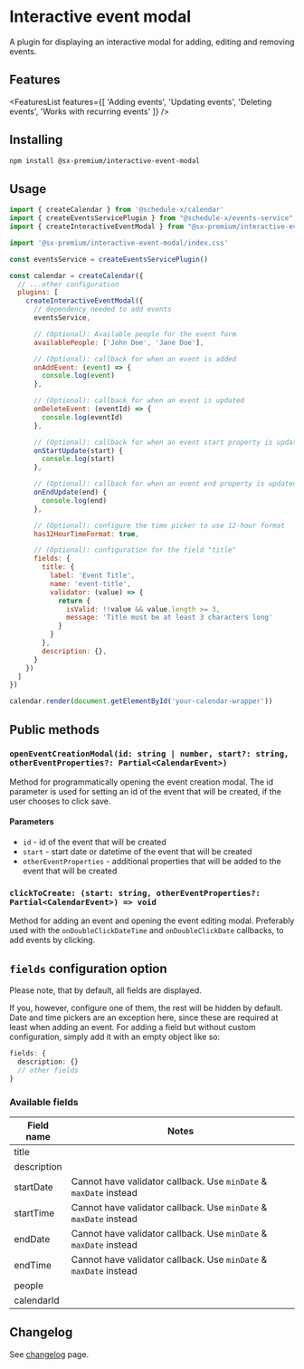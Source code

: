 # Interactive event modal

A plugin for displaying an interactive modal for adding, editing and removing events.

## Features



<FeaturesList features={[
  'Adding events',
  'Updating events',
  'Deleting events',
  'Works with recurring events'
]} />

## Installing

```bash copy
npm install @sx-premium/interactive-event-modal
```

## Usage

```js
import { createCalendar } from '@schedule-x/calendar'
import { createEventsServicePlugin } from "@schedule-x/events-service";
import { createInteractiveEventModal } from "@sx-premium/interactive-event-modal";

import '@sx-premium/interactive-event-modal/index.css'

const eventsService = createEventsServicePlugin()

const calendar = createCalendar({
  // ...other configuration
  plugins: [
    createInteractiveEventModal({
      // dependency needed to add events
      eventsService,

      // (Optional): Available people for the event form
      availablePeople: ['John Doe', 'Jane Doe'],

      // (Optional): callback for when an event is added
      onAddEvent: (event) => {
        console.log(event)
      },

      // (Optional): callback for when an event is updated
      onDeleteEvent: (eventId) => {
        console.log(eventId)
      },

      // (Optional): callback for when an event start property is updated
      onStartUpdate(start) {
        console.log(start)
      },

      // (Optional): callback for when an event end property is updated
      onEndUpdate(end) {
        console.log(end)
      },

      // (Optional): configure the time picker to use 12-hour format
      has12HourTimeFormat: true,

      // (Optional): configuration for the field "title"
      fields: {
        title: {
          label: 'Event Title',
          name: 'event-title',
          validator: (value) => {
            return {
              isValid: !!value && value.length >= 3,
              message: 'Title must be at least 3 characters long'
            }
          }
        },
        description: {},
      }
    })
  ]
})

calendar.render(document.getElementById('your-calendar-wrapper'))
```

## Public methods

### `openEventCreationModal(id: string | number, start?: string, otherEventProperties?: Partial<CalendarEvent>)`

Method for programmatically opening the event creation modal. The id parameter is used for setting an id of the event that will be created, if the user chooses to click save.

#### Parameters
- `id` - id of the event that will be created
- `start` - start date or datetime of the event that will be created
- `otherEventProperties` - additional properties that will be added to the event that will be created

### `clickToCreate: (start: string, otherEventProperties?: Partial<CalendarEvent>) => void`

Method for adding an event and opening the event editing modal. Preferably used with the `onDoubleClickDateTime` and `onDoubleClickDate` callbacks, to add events by clicking.

## `fields` configuration option

Please note, that by default, all fields are displayed.

If you, however, configure one of them, the rest will be hidden by default. Date and time pickers are an exception here, since these are required at least when adding an event. For adding a field but without custom configuration, simply add it with an empty object like so:

```ts
fields: {
  description: {}
  // other fields
}
```

### Available fields

| Field name  | Notes                                                             |
|-------------|-------------------------------------------------------------------|
| title       |                                                                   |
| description |                                                                   |
| startDate   | Cannot have validator callback. Use `minDate` & `maxDate` instead |
| startTime   | Cannot have validator callback. Use `minDate` & `maxDate` instead |
| endDate     | Cannot have validator callback. Use `minDate` & `maxDate` instead |
| endTime     | Cannot have validator callback. Use `minDate` & `maxDate` instead |
| people      |                                                                   |
| calendarId  |                                                                   |


## Changelog

See [changelog](/changelog) page.

